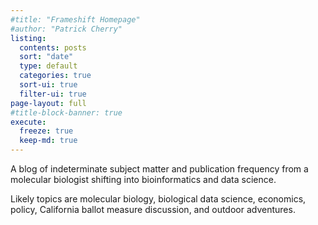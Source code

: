 ```yaml
---
#title: "Frameshift Homepage"
#author: "Patrick Cherry"
listing:
  contents: posts
  sort: "date"
  type: default
  categories: true
  sort-ui: true
  filter-ui: true
page-layout: full
#title-block-banner: true
execute:
  freeze: true
  keep-md: true
---
```


A blog of indeterminate subject matter and publication frequency from a molecular biologist shifting into bioinformatics and data science.

Likely topics are molecular biology, biological data science, economics, policy, California ballot measure discussion, and outdoor adventures.

```{=html}
<a rel="me" href="https://genomic.social/@pcherry"> </a>
```